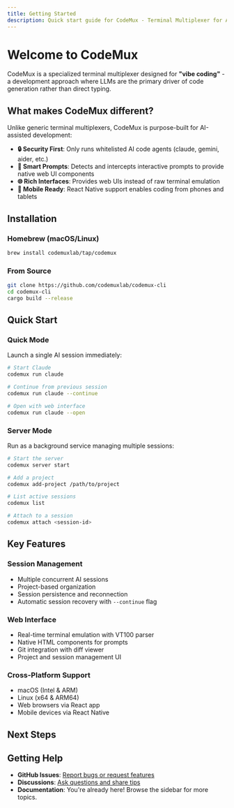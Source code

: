 ```yaml
---
title: Getting Started
description: Quick start guide for CodeMux - Terminal Multiplexer for AI Coding
---
```



# Welcome to CodeMux

CodeMux is a specialized terminal multiplexer designed for **"vibe coding"** - a development approach where LLMs are the primary driver of code generation rather than direct typing.

## What makes CodeMux different?

Unlike generic terminal multiplexers, CodeMux is purpose-built for AI-assisted development:

- **🔒 Security First**: Only runs whitelisted AI code agents (claude, gemini, aider, etc.)
- **🎯 Smart Prompts**: Detects and intercepts interactive prompts to provide native web UI components
- **🌐 Rich Interfaces**: Provides web UIs instead of raw terminal emulation
- **📱 Mobile Ready**: React Native support enables coding from phones and tablets

## Installation

### Homebrew (macOS/Linux)

```bash
brew install codemuxlab/tap/codemux
```

### From Source

```bash
git clone https://github.com/codemuxlab/codemux-cli
cd codemux-cli
cargo build --release
```

## Quick Start

### Quick Mode
Launch a single AI session immediately:

```bash
# Start Claude
codemux run claude

# Continue from previous session
codemux run claude --continue

# Open with web interface
codemux run claude --open
```

### Server Mode
Run as a background service managing multiple sessions:

```bash
# Start the server
codemux server start

# Add a project
codemux add-project /path/to/project

# List active sessions
codemux list

# Attach to a session
codemux attach <session-id>
```

## Key Features

### Session Management
- Multiple concurrent AI sessions
- Project-based organization
- Session persistence and reconnection
- Automatic session recovery with `--continue` flag

### Web Interface
- Real-time terminal emulation with VT100 parser
- Native HTML components for prompts
- Git integration with diff viewer
- Project and session management UI

### Cross-Platform Support
- macOS (Intel & ARM)
- Linux (x64 & ARM64)
- Web browsers via React app
- Mobile devices via React Native

## Next Steps

<Cards>
  <Card title="Configuration" href="/docs/configuration" description="Customize CodeMux settings and whitelist" />
  <Card title="Commands" href="/docs/commands" description="Complete CLI command reference" />
  <Card title="Architecture" href="/docs/architecture" description="Understanding CodeMux internals" />
  <Card title="Development" href="/docs/development" description="Contributing and building from source" />
</Cards>

## Getting Help

- **GitHub Issues**: [Report bugs or request features](https://github.com/codemuxlab/codemux-cli/issues)
- **Discussions**: [Ask questions and share tips](https://github.com/codemuxlab/codemux-cli/discussions)
- **Documentation**: You're already here! Browse the sidebar for more topics.
